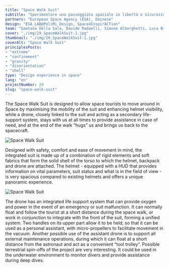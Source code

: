 ```yaml
---
title: "Space Walk Suit"
subtitle: "Sperimentare una passeggiata spaziale in libertà e sicurezza sapendo che un drone ci seguirà e ci riporterà sull'astronave."
partners: "European Space Agency (ESA), Dainese"
design: "ESA_LAB@PoliMi_Design, Space4InspirACTion"
team: "Gaetana Della Sala, Davide Radaelli, Simone Alborghetti, Luca Brazzale, Edwing Mosquera Cuesta, Sarah Remy, Ewoud Westerduin"
cover: "./img/29_SpaceWalkSuit-1.jpg"
thumbnail: "./img/29_SpaceWalkSuit-1.jpg"
coverAlt: "Space Walk Suit"
principlesPosts: 
- "extreme"
- "confinement"
- "gravity"
- "disorientation"
- "shell"
type: "Design experience in space"
lang: "en"
projectNumber: 29
slug: "space-walk-suit"
---
```



The Space Walk Suit is designed to allow space tourists to move around in Space by maximising the mobility of the suit and enhancing helmet visibility, while a drone, closely linked to the suit and acting as a secondary life-support system, stays with us at all times to provide assistance in case of need, and at the end of the walk “hugs” us and brings us back to the spacecraft.

<Image src={Image1} alt="Space Walk Suit" class="w-full h-auto"/>

Designed with safety, comfort and ease of movement in mind, the integrated suit is made up of a combination of rigid elements and soft fabrics that form the solid shell of the torso to which the helmet, backpack and drone are attached. The helmet - equipped with a HUD that provides information on vital parameters, suit status and what is in the field of view - is very spacious compared to existing helmets and offers a unique panoramic experience.

<Image src={Image2} alt="Space Walk Suit" class="w-full h-auto"/>

The drone has an integrated life support system that can provide oxygen and power in the event of an emergency or suit malfunction. It can normally float and follow the tourist at a short distance during the space walk, or work in conjunction to integrate with the front of the suit, forming a unified system. Two handles on its upper part allow it to be held, so that it can be used as a personal assistant, with micro-propellers to facilitate movement in the vacuum. Another possible use of the assistant drone is to support all external maintenance operations, during which it can float at a short distance from the astronaut and act as a convenient “tool trolley”. Possible terrestrial spin-offs of the project are very interesting. It could be used in the underwater environment to monitor divers and provide assistance during deep dives.